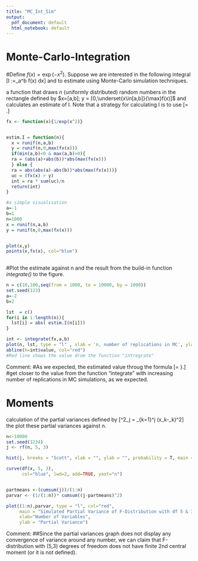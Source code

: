 ---
title: "MC_Int_Sim"
output:
  pdf_document: default
  html_notebook: default
---

# Monte-Carlo-Integration 
#Define $f(x)=\exp(-x^2)$. Suppose we are interested in the following integral \[I :=\int_a^b f(x) dx\] and to estimate using Monte-Carlo simulation techniques.

a function that draws n (uniformly distributed) random numbers in the rectangle defined by $x=[a,b]; y = [0,\underset{x\in[a,b]}{\max}f(x)]$ and calculates an estimate of I. Note that a strategy for calculating I is to use
\[\frac{P(\text{point under the curve in [a,b]})}{P(\text{point in the rectangle})}= \frac{I}{\text{area of the rectangle}}.\]


```{r}
fx <- function(x){1/exp(x^2)}


estim.I = function(n){
  x = runif(n,a,b)
  y = runif(n,0,max(fx(x)))
  if(min(a,b)<0 & max(a,b)>0){
  ra = (abs(a)+abs(b))*abs(max(fx(x)))
  } else {
  ra = abs(abs(a)-abs(b))*abs(max(fx(x)))}
  uc = (fx(x) > y)
  int = ra * sum(uc)/n
  return(int)
}

#a simple visualisation
a=-1
b=1
n=1000
x = runif(n,a,b)
y = runif(n,0,max(fx(x)))


plot(x,y)
points(x,fx(x), col="blue")
  
```
#Plot the estimate against n and the result from the build-in function *integrate()* to the figure. 
```{r}
n = c(10,100,seq(from = 1000, to = 10000, by = 1000))
set.seed(123)
a=-2
b=2

lst  = c()
for(i in 1:length(n)){
  lst[i] = abs( estim.I(n[i]))
}

int <- integrate(fx,a,b)
plot(n, lst, type = "l" , xlab = 'n, number of replications in MC', ylab = 'estimated values' , main = 'Monte Carlo Simulation Values to estimate I')
abline(h=int$value, col="red")
#Red line shows the value drom the function "intregrate"

```

Comment:
#As we expected, the estimated value throug the formula 
\[\frac{P(\text{point under the curve in [a,b]})}{P(\text{point in the rectangle})}= \frac{I}{\text{area o}f the rectangle}}.\] 
#get closer to the value from the function "integrate" with increasing number of replications in MC simulations, as we expected.


# Moments 
calculation of the partial variances defined by \[\hat\sigma^2_j = \frac{1}{j}\sum_{k=1}^j (x_k-\overline{x}_k)^2\] 
 the plot these partial variances against n.

```{r}
n<-10000
set.seed(1234)
j <- rf(n, 5, 3)

hist(j, breaks = "Scott", xlab = "", ylab = "", probability = T, main = "Simulation of F-Distribution with df 5 & 3")

curve(df(x, 5, 3), 
      col="blue", lwd=2, add=TRUE, yaxt="n")


partmeans <-(cumsum(j))/(1:n)
parvar <- (1/(1:n))* cumsum((j-partmeans)^2)

plot((1:n),parvar, type = "l", col="red",
     main = "Simulated Partial Variance of F-Distribution with df 5 & 3", 
     xlab="Number of Variables", 
     ylab = "Partial Variance")

```

Comment: 
##Since the partial variances graph does not display any convergence of variance around any number, we can claim that F-distribution with (5,3) degrees of freedom does not have finite 2nd central moment (or it is not defined).

